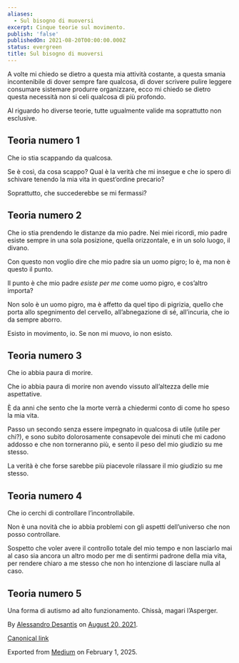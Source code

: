 ```yaml
---
aliases:
  - Sul bisogno di muoversi
excerpt: Cinque teorie sul movimento.
publish: 'false'
publishedOn: 2021-08-20T00:00:00.000Z
status: evergreen
title: Sul bisogno di muoversi
---
```

A volte mi chiedo se dietro a questa mia attività costante, a questa smania incontenibile di dover sempre fare qualcosa, di dover scrivere pulire leggere consumare sistemare produrre organizzare, ecco mi chiedo se dietro questa necessità non si celi qualcosa di più profondo.

Al riguardo ho diverse teorie, tutte ugualmente valide ma soprattutto non esclusive.

## Teoria numero 1

Che io stia scappando da qualcosa.

Se è così, da cosa scappo? Qual è la verità che mi insegue e che io spero di schivare tenendo la mia vita in quest’ordine precario?

Soprattutto, che succederebbe se mi fermassi?

## Teoria numero 2

Che io stia prendendo le distanze da mio padre. Nei miei ricordi, mio padre esiste sempre in una sola posizione, quella orizzontale, e in un solo luogo, il divano.

Con questo non voglio dire che mio padre sia un uomo pigro; lo è, ma non è questo il punto.

Il punto è che mio padre _esiste per me_ come uomo pigro, e cos’altro importa?

Non solo è un uomo pigro, ma è affetto da quel tipo di pigrizia, quello che porta allo spegnimento del cervello, all’abnegazione di sé, all’incuria, che io da sempre aborro.

Esisto in movimento, io. Se non mi muovo, io non esisto.

## Teoria numero 3

Che io abbia paura di morire.

Che io abbia paura di morire non avendo vissuto all’altezza delle mie aspettative.

È da anni che sento che la morte verrà a chiedermi conto di come ho speso la mia vita.

Passo un secondo senza essere impegnato in qualcosa di utile (utile per chi?), e sono subito dolorosamente consapevole dei minuti che mi cadono addosso e che non torneranno più, e sento il peso del mio giudizio su me stesso.

La verità è che forse sarebbe più piacevole rilassare il mio giudizio su me stesso.

## Teoria numero 4

Che io cerchi di controllare l’incontrollabile.

Non è una novità che io abbia problemi con gli aspetti dell’universo che non posso controllare.

Sospetto che voler avere il controllo totale del mio tempo e non lasciarlo mai al caso sia ancora un altro modo per me di sentirmi padrone della mia vita, per rendere chiaro a me stesso che non ho intenzione di lasciare nulla al caso.

## Teoria numero 5

Una forma di autismo ad alto funzionamento. Chissà, magari l’Asperger.

By [Alessandro Desantis](https://medium.com/@aldesantis) on [August 20, 2021](https://medium.com/p/d53583c4646).

[Canonical link](https://medium.com/@aldesantis/sul-bisogno-di-muoversi-d53583c4646)

Exported from [Medium](https://medium.com) on February 1, 2025.
